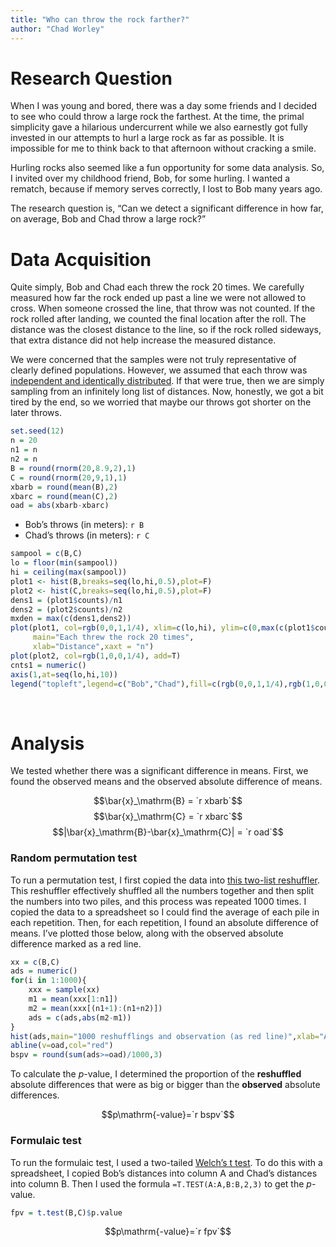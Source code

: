 ```yaml
---
title: "Who can throw the rock farther?"
author: "Chad Worley"
---
```


# Research Question

When I was young and bored, there was a day some friends and I decided to see who could throw a large rock the farthest. At the time, the primal simplicity gave a hilarious undercurrent while we also earnestly got fully invested in our attempts to hurl a large rock as far as possible. It is impossible for me to think back to that afternoon without cracking a smile. 

Hurling rocks also seemed like a fun opportunity for some data analysis. So, I invited over my childhood friend, Bob, for some hurling. I wanted a rematch, because if memory serves correctly, I lost to Bob many years ago.

The research question is, "Can we detect a significant difference in how far, on average, Bob and Chad throw a large rock?"

# Data Acquisition

Quite simply, Bob and Chad each threw the rock 20 times. We carefully measured how far the rock ended up past a line we were not allowed to cross. When someone crossed the line, that throw was not counted. If the rock rolled after landing, we counted the final location after the roll. The distance was the closest distance to the line, so if the rock rolled sideways, that extra distance did not help increase the measured distance.

We were concerned that the samples were not truly representative of clearly defined populations. However, we assumed that each throw was [independent and identically distributed](https://en.wikipedia.org/wiki/Independent_and_identically_distributed_random_variables). If that were true, then we are simply sampling from an infinitely long list of distances. Now, honestly, we got a bit tired by the end, so we worried that maybe our throws got shorter on the later throws.

```r
set.seed(12)
n = 20
n1 = n
n2 = n
B = round(rnorm(20,8.9,2),1)
C = round(rnorm(20,9,1),1)
xbarb = round(mean(B),2)
xbarc = round(mean(C),2)
oad = abs(xbarb-xbarc)
```

* Bob's throws (in meters): `r B`
* Chad's throws (in meters): `r C`


```r
sampool = c(B,C)
lo = floor(min(sampool))
hi = ceiling(max(sampool))
plot1 <- hist(B,breaks=seq(lo,hi,0.5),plot=F)
plot2 <- hist(C,breaks=seq(lo,hi,0.5),plot=F)
dens1 = (plot1$counts)/n1
dens2 = (plot2$counts)/n2
mxden = max(c(dens1,dens2))
plot(plot1, col=rgb(0,0,1,1/4), xlim=c(lo,hi), ylim=c(0,max(c(plot1$counts,plot2$counts))*1.1),
     main="Each threw the rock 20 times",
     xlab="Distance",xaxt = "n")
plot(plot2, col=rgb(1,0,0,1/4), add=T)
cnts1 = numeric()
axis(1,at=seq(lo,hi,10))
legend("topleft",legend=c("Bob","Chad"),fill=c(rgb(0,0,1,1/4),rgb(1,0,0,1/4)))
```
\

# Analysis

We tested whether there was a significant difference in means. First, we found the observed means and the observed absolute difference of means.

$$\bar{x}_\mathrm{B} = `r xbarb`$$
$$\bar{x}_\mathrm{C} = `r xbarc`$$
$$|\bar{x}_\mathrm{B}-\bar{x}_\mathrm{C}| = `r oad`$$

### Random permutation test

To run a permutation test, I first copied the data into [this two-list reshuffler](https://chadworley.github.io/a2/tools/two_list_reshuffler.html). This reshuffler effectively shuffled all the numbers together and then split the numbers into two piles, and this process was repeated 1000 times. I copied the data to a spreadsheet so I could find the average of each pile in each repetition. Then, for each repetition, I found an absolute difference of means. I've plotted those below, along with the observed absolute difference marked as a red line.

```r
xx = c(B,C)
ads = numeric()
for(i in 1:1000){
    xxx = sample(xx)
    m1 = mean(xxx[1:n1])
    m2 = mean(xxx[(n1+1):(n1+n2)])
    ads = c(ads,abs(m2-m1))
}
hist(ads,main="1000 reshufflings and observation (as red line)",xlab="Absolute difference of means")
abline(v=oad,col="red")
bspv = round(sum(ads>=oad)/1000,3)
```

To calculate the $p$-value, I determined the proportion of the **reshuffled** absolute differences that were as big or bigger than the **observed** absolute differences.

$$p\mathrm{-value}=`r bspv`$$
 
### Formulaic test

To run the formulaic test, I used a two-tailed [Welch's t test](https://en.wikipedia.org/wiki/Welch%27s_t-test). To do this with a spreadsheet, I copied Bob's distances into column A and Chad's distances into column B. Then I used the formula `=T.TEST(A:A,B:B,2,3)` to get the $p$-value.

```r
fpv = t.test(B,C)$p.value
```

$$p\mathrm{-value}=`r fpv`$$


